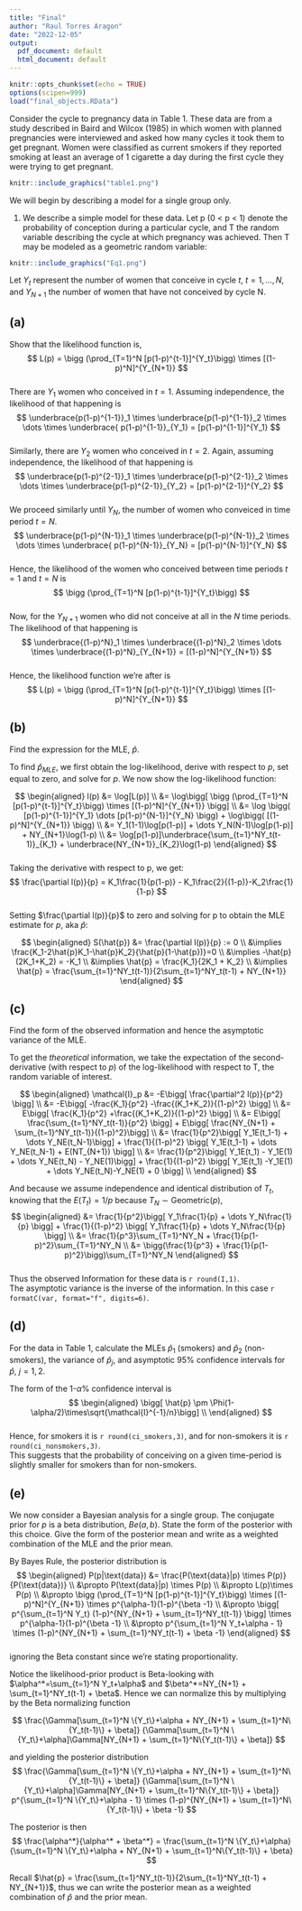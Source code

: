 ```yaml
---
title: "Final"
author: "Raul Torres Aragon"
date: "2022-12-05"
output:
  pdf_document: default
  html_document: default
---
```


```r
knitr::opts_chunk$set(echo = TRUE)
options(scipen=999)
load("final_objects.RData")
```


Consider the cycle to pregnancy data in Table 1. These data are from a study described in 
Baird and Wilcox (1985) in which women with planned pregnancies were interviewed and asked 
how many cycles it took them to get pregnant. Women were classified as current smokers if 
they reported smoking at least an average of 1 cigarette a day during the first cycle they 
were trying to get pregnant.  

```r
knitr::include_graphics("table1.png")
```

We will begin by describing a model for a single group only.  

1. We describe a simple model for these data. Let p (0 < p < 1) denote the probability of 
conception during a particular cycle, and T the random variable describing the cycle at 
which pregnancy was achieved. Then T may be modeled as a geometric random variable:  

```r
knitr::include_graphics("Eq1.png")
```  
Let $Y_t$ represent the number of women that conceive in cycle $t$, $t = 1,\dots,N$, and 
$Y_{N+1}$ the number of women that have not conceived by cycle N.  

## (a)  
Show that the likelihood function is,  
$$
L(p) = \bigg (\prod_{T=1}^N [p(1-p)^{t-1}]^{Y_t}\bigg) \times [(1-p)^N]^{Y_{N+1}}
$$  
There are $Y_1$ women who conceived in $t=1$. Assuming independence, the likelihood of that 
happening is  
$$
\underbrace{p(1-p)^{1-1}}_1 \times \underbrace{p(1-p)^{1-1}}_2 \times \dots \times \underbrace{ p(1-p)^{1-1}}_{Y_1} = 
[p(1-p)^{1-1}]^{Y_1}
$$  
Similarly, there are $Y_2$ women who conceived in $t=2$. Again, assuming independence, the 
likelihood of that happening is  
$$
\underbrace{p(1-p)^{2-1}}_1 \times \underbrace{p(1-p)^{2-1}}_2 \times \dots \times \underbrace{p(1-p)^{2-1}}_{Y_2} = 
[p(1-p)^{2-1}]^{Y_2}
$$  
We proceed similarly until $Y_N$, the number of women who conveiced in time period $t=N$.  
$$
\underbrace{p(1-p)^{N-1}}_1 \times \underbrace{p(1-p)^{N-1}}_2 \times \dots \times \underbrace{ p(1-p)^{N-1}}_{Y_N} = 
[p(1-p)^{N-1}]^{Y_N}
$$  
Hence, the likelihood of the women who conceived between time periods $t=1$ and $t=N$ is  
$$
\bigg (\prod_{T=1}^N [p(1-p)^{t-1}]^{Y_t}\bigg)
$$  
Now, for the $Y_{N+1}$ women who did not conceive at all in the $N$ time periods. The 
likelihood of that happening is  
$$
\underbrace{(1-p)^N}_1 \times \underbrace{(1-p)^N}_2 \times \dots \times \underbrace{(1-p)^N}_{Y_{N+1}} = 
[(1-p)^N]^{Y_{N+1}}
$$  
Hence, the likelihood function we're after is  
$$
L(p) = \bigg (\prod_{T=1}^N [p(1-p)^{t-1}]^{Y_t}\bigg) \times [(1-p)^N]^{Y_{N+1}}
$$  

## (b)  
Find the expression for the MLE, $\hat{p}$.  

To find $\hat{p}_{MLE}$, we first obtain the log-likelihood, derive with respect to $p$, 
set equal to zero, and solve for $p$. We now show the log-likelihood function:  

$$
\begin{aligned}
l(p) &= \log[L(p)] \\   
&= \log\bigg[ \bigg (\prod_{T=1}^N [p(1-p)^{t-1}]^{Y_t}\bigg) \times [(1-p)^N]^{Y_{N+1}} \bigg] \\
&= \log \bigg( [p(1-p)^{1-1}]^{Y_1} \dots [p(1-p)^{N-1}]^{Y_N} \bigg) + \log\bigg( [(1-p)^N]^{Y_{N+1}} \bigg) \\
&= Y_1(1-1)\log[p(1-p)] + \dots Y_N(N-1)\log[p(1-p)] + NY_{N+1}\log(1-p) \\
&= \log[p(1-p)]\underbrace{\sum_{t=1}^NY_t(t-1)}_{K_1} + \underbrace{NY_{N+1}}_{K_2}\log(1-p)
\end{aligned}
$$  
Taking the derivative with respect to p, we get:  
$$
\frac{\partial l(p)}{p} = K_1\frac{1}{p(1-p)} - K_1\frac{2}{(1-p)}-K_2\frac{1}{1-p}
$$  
Setting $\frac{\partial l(p)}{p}$ to zero and solving for p to obtain the MLE estimate for 
$p$, aka $\hat{p}$:  

$$
\begin{aligned}
S(\hat{p}) &= \frac{\partial l(p)}{p} := 0 \\
&\implies \frac{K_1-2\hat{p}K_1-\hat{p}K_2}{\hat{p}(1-\hat{p})}=0 \\
&\implies -\hat{p}(2K_1+K_2) = -K_1 \\
&\implies \hat{p} = \frac{K_1}{2K_1 + K_2} \\
&\implies \hat{p} = \frac{\sum_{t=1}^NY_t(t-1)}{2\sum_{t=1}^NY_t(t-1) + NY_{N+1}}
\end{aligned}
$$  

## (c)  
Find the form of the observed information and hence the asymptotic variance of the MLE.  

To get the *theoretical* information, we take the expectation of the second-derivative (with 
respect to $p$) of the log-likelihood with respect to T, the random variable of interest.  

$$
\begin{aligned}
\mathcal{I}_p &= -E\bigg[ \frac{\partial^2 l(p)}{p^2} \bigg] \\
&= -E\bigg[ -\frac{K_1}{p^2} -\frac{(K_1+K_2)}{(1-p)^2} \bigg] \\
&= E\bigg[ \frac{K_1}{p^2} +\frac{(K_1+K_2)}{(1-p)^2} \bigg] \\
&= E\bigg[ \frac{\sum_{t=1}^NY_t(t-1)}{p^2} \bigg] + E\bigg[ \frac{NY_{N+1} + \sum_{t=1}^NY_t(t-1)}{(1-p)^2}\bigg] \\
&= \frac{1}{p^2}\bigg[ Y_1E(t_1-1) + \dots Y_NE(t_N-1)\bigg] +  
   \frac{1}{(1-p)^2} \bigg[ Y_1E(t_1-1) + \dots Y_NE(t_N-1) + E(NT_{N+1}) \bigg] \\
&= \frac{1}{p^2}\bigg[ Y_1E(t_1) - Y_1E(1) + \dots Y_NE(t_N) - Y_NE(1)\bigg] + 
   \frac{1}{(1-p)^2} \bigg[ Y_1E(t_1) -Y_1E(1) + \dots Y_NE(t_N)-Y_NE(1) + 0 \bigg] \\
\end{aligned}
$$  


And because we assume independence and identical distribution of $T_t$, knowing that the 
$E(T_t) = 1/p$ because $T_N\sim \text{Geometric}(p)$,  
$$
\begin{aligned}
&= \frac{1}{p^2}\bigg[ Y_1\frac{1}{p} + \dots Y_N\frac{1}{p} \bigg] + 
   \frac{1}{(1-p)^2} \bigg[ Y_1\frac{1}{p} + \dots Y_N\frac{1}{p} \bigg] \\
&= \frac{1}{p^3}\sum_{T=1}^NY_N + \frac{1}{p(1-p)^2}\sum_{T=1}^NY_N \\
&= \bigg(\frac{1}{p^3} + \frac{1}{p(1-p)^2}\bigg)\sum_{T=1}^NY_N
\end{aligned}
$$  
Thus the observed Information for these data is `r round(I,1)`.  
The asymptotic variance is the inverse of the information. In this case `r formatC(var, format="f", digits=6)`.  

## (d)  
For the data in Table 1, calculate the MLEs $\hat{p}_1$ (smokers) and $\hat{p}_2$ (non-
smokers), the variance of $\hat{p}_j$, and asymptotic 95% confidence intervals for $\hat{p}$,
$j = 1,2$.  

The form of the 1-$\alpha$% confidence interval is  
$$
\begin{aligned}
\bigg[ \hat{p} \pm \Phi(1-\alpha/2)\times\sqrt{\mathcal{I}^{-1}/n}\bigg] \\
\end{aligned}
$$  
Hence, for smokers it is `r round(ci_smokers,3)`, and for non-smokers it is 
`r round(ci_nonsmokers,3)`.  
This suggests that the probability of conceiving on a given time-period is slightly smaller 
for smokers than for non-smokers. 

## (e)  
We now consider a Bayesian analysis for a single group. The conjugate prior for $p$ is a 
beta distribution, $Be(a,b)$. State the form of the posterior with this choice. 
Give the form of the posterior mean and write as a weighted combination of the MLE and the prior mean.  

By Bayes Rule, the posterior distribution is  
$$
\begin{aligned}
P(p|\text{data}) &= \frac{P(\text{data}|p) \times P(p)}{P(\text{data})} \\
&\propto P(\text{data}|p) \times P(p) \\
&\propto L(p)\times P(p) \\
&\propto \bigg (\prod_{T=1}^N [p(1-p)^{t-1}]^{Y_t}\bigg) \times [(1-p)^N]^{Y_{N+1}} \times 
         p^{\alpha-1}(1-p)^{\beta -1} \\
&\propto \bigg[ p^{\sum_{t=1}^N Y_t} (1-p)^{NY_{N+1} + \sum_{t=1}^NY_t(t-1)} \bigg] \times 
         p^{\alpha-1}(1-p)^{\beta -1} \\
&\propto p^{\sum_{t=1}^N Y_t+\alpha - 1} \times (1-p)^{NY_{N+1} + \sum_{t=1}^NY_t(t-1) + \beta -1}
\end{aligned}
$$  
ignoring the Beta constant since we're stating proportionality.  

Notice the likelihood-prior product is Beta-looking with $\alpha^*=\sum_{t=1}^N Y_t+\alpha$ and 
$\beta^*=NY_{N+1} + \sum_{t=1}^NY_t(t-1) + \beta$. Hence we can normalize this by multiplying 
by the Beta normalizing function  

$$
\frac{\Gamma[\sum_{t=1}^N \{Y_t\}+\alpha + NY_{N+1} + \sum_{t=1}^N\{Y_t(t-1)\} + \beta]}
     {\Gamma[\sum_{t=1}^N \{Y_t\}+\alpha]\Gamma[NY_{N+1} + \sum_{t=1}^N\{Y_t(t-1)\} + \beta]}
$$  

and yielding the posterior distribution  
$$
\frac{\Gamma[\sum_{t=1}^N \{Y_t\}+\alpha + NY_{N+1} + \sum_{t=1}^N\{Y_t(t-1)\} + \beta]}
     {\Gamma[\sum_{t=1}^N \{Y_t\}+\alpha]\Gamma[NY_{N+1} + \sum_{t=1}^N\{Y_t(t-1)\} + \beta]}
     p^{\sum_{t=1}^N \{Y_t\}+\alpha - 1} \times (1-p)^{NY_{N+1} + \sum_{t=1}^N\{Y_t(t-1)\} + \beta -1}
$$  

The posterior is then  
$$
\frac{\alpha^*}{\alpha^* + \beta^*} = 
\frac{\sum_{t=1}^N \{Y_t\}+\alpha}{\sum_{t=1}^N \{Y_t\}+\alpha + NY_{N+1} + \sum_{t=1}^N\{Y_t(t-1)\} + \beta}
$$  

Recall $\hat{p} = \frac{\sum_{t=1}^NY_t(t-1)}{2\sum_{t=1}^NY_t(t-1) + NY_{N+1}}$, thus 
we can write the posterior mean as a weighted combination of $\hat{p}$ and the prior mean.  












